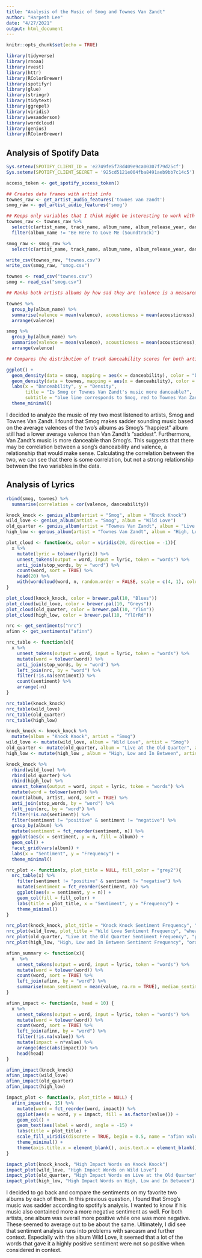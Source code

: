 ```yaml
---
title: "Analysis of the Music of Smog and Townes Van Zandt"
author: "Harpeth Lee"
date: "4/27/2021"
output: html_document
---
```


```r
knitr::opts_chunk$set(echo = TRUE)
```

```r
library(tidyverse)
library(rnoaa)
library(rvest)
library(httr)
library(RColorBrewer)
library(spotifyr)
library(glue)
library(stringr)
library(tidytext)
library(ggrepel)
library(viridis)
library(wesanderson)
library(wordcloud)
library(genius)
library(RColorBrewer)
```


## Analysis of Spotify Data

```r
Sys.setenv(SPOTIFY_CLIENT_ID = 'e2749fe5f78d409e9ca00307f79d25cf')
Sys.setenv(SPOTIFY_CLIENT_SECRET = '925cd5121e004fba8491aeb9bb7c14c5')

access_token <- get_spotify_access_token()
```

```r
## Creates data frames with artist info
townes_raw <- get_artist_audio_features('townes van zandt')
smog_raw <- get_artist_audio_features('smog')
```

```r
## Keeps only variables that I think might be interesting to work with
townes_raw <- townes_raw %>%
  select(c(artist_name, track_name, album_name, album_release_year, danceability, speechiness, energy, loudness, liveness, valence, acousticness, instrumentalness, key_mode, tempo, time_signature, duration_ms)) %>%
  filter(album_name != "Be Here To Love Me (Soundtrack)")

smog_raw <- smog_raw %>%
  select(c(artist_name, track_name, album_name, album_release_year, danceability, speechiness, energy, loudness, liveness, valence, acousticness, instrumentalness, key_mode, tempo, time_signature, duration_ms))
```

```r
write_csv(townes_raw, "townes.csv")
write_csv(smog_raw, "smog.csv")
```

```r
townes <- read_csv("townes.csv")
smog <- read_csv("smog.csv")
```


```r
## Ranks both artists albums by how sad they are (valence is a measurement created by spotify to measure how positive a track is), includes other stats.

townes %>%
  group_by(album_name) %>%
  summarise(valence = mean(valence), acousticness = mean(acousticness), energy = mean(energy), danceability = mean(danceability)) %>%
  arrange(valence)

smog %>%
  group_by(album_name) %>%
  summarise(valence = mean(valence), acousticness = mean(acousticness), energy = mean(energy), danceability = mean(danceability)) %>%
  arrange(valence)
```


```r
## Compares the distribution of track danceability scores for both artists

ggplot() +
  geom_density(data = smog, mapping = aes(x = danceability), color = "blue") +
  geom_density(data = townes, mapping = aes(x = danceability), color = "red") +
  labs(x = "Danceability", y = "Density",
       title = "Is Smog or Townes Van Zandt's music more danceable?",
       subtitle = "blue line corresponds to Smog, red to Townes Van Zandt") +
  theme_minimal()
```

I decided to analyze the music of my two most listened to artists, Smog and Townes Van Zandt. I found that Smog makes sadder sounding music based on the average valences of the two's albums as Smog's "happiest" album still had a lower average valence than Van Zandt's "saddest". Furthermore, Van Zandt's music is more danceable than Smog's. This suggests that there may be correlation between a song's danceability and valence, a relationship that would make sense. Calculating the correlation between the two, we can see that there is some correlation, but not a strong relationship between the two variables in the data.

## Analysis of Lyrics

```r
rbind(smog, townes) %>%
  summarise(correlation = cor(valence, danceability))
```

```r
knock_knock <- genius_album(artist = "Smog", album = "Knock Knock")
wild_love <- genius_album(artist = "Smog", album = "Wild Love")
old_quarter <- genius_album(artist = "Townes Van Zandt", album = "Live at the Old Quarter")
high_low <- genius_album(artist = "Townes Van Zandt", album = "High, Low and In Between")
```

```r
plot_cloud <- function(x, color = viridis(20, direction = -1)){
  x %>%
    mutate(lyric = tolower(lyric)) %>%
    unnest_tokens(output = word, input = lyric, token = "words") %>%
    anti_join(stop_words, by = "word") %>%
    count(word, sort = TRUE) %>%
    head(20) %>%
    with(wordcloud(word, n, random.order = FALSE, scale = c(4, 1), colors = color))
}
```

```r
plot_cloud(knock_knock, color = brewer.pal(10, "Blues"))
plot_cloud(wild_love, color = brewer.pal(10, "Greys"))
plot_cloud(old_quarter, color = brewer.pal(10, "YlGn"))
plot_cloud(high_low, color = brewer.pal(10, "YlOrRd"))
``` 

```r
nrc <- get_sentiments("nrc")
afinn <- get_sentiments("afinn")

nrc_table <- function(x){
  x %>%
    unnest_tokens(output = word, input = lyric, token = "words") %>%
    mutate(word = tolower(word)) %>%
    anti_join(stop_words, by = "word") %>%
    left_join(nrc, by = "word") %>%
    filter(!is.na(sentiment)) %>%
    count(sentiment) %>%
    arrange(-n)
}
```

```r
nrc_table(knock_knock)
nrc_table(wild_love)
nrc_table(old_quarter)
nrc_table(high_low)
```

```r
knock_knock <- knock_knock %>%
  mutate(album = "Knock Knock", artist = "Smog")
wild_love <- mutate(wild_love, album = "Wild Love", artist = "Smog")
old_quarter <- mutate(old_quarter, album = "Live at the Old Quarter", artist = "Townes Van Zandt")
high_low <- mutate(high_low , album = "High, Low and In Between", artist = "Townes Van Zandt")
```

```r
knock_knock %>%
  rbind(wild_love) %>%
  rbind(old_quarter) %>%
  rbind(high_low) %>%
  unnest_tokens(output = word, input = lyric, token = "words") %>%
  mutate(word = tolower(word)) %>%
  count(album, artist, word, sort = TRUE) %>%
  anti_join(stop_words, by = "word") %>%
  left_join(nrc, by = "word") %>%
  filter(!is.na(sentiment)) %>%
  filter(sentiment != "positive" & sentiment != "negative") %>%
  group_by(album) %>%
  mutate(sentiment = fct_reorder(sentiment, n)) %>%
  ggplot(aes(x = sentiment, y = n, fill = album)) +
  geom_col() +
  facet_grid(vars(album)) +
  labs(x = "Sentiment", y = "Frequency") +
  theme_minimal()
```

```r
nrc_plot <- function(x, plot_title = NULL, fill_color = "grey2"){
  nrc_table(x) %>%
    filter(sentiment != "positive" & sentiment != "negative") %>%
    mutate(sentiment = fct_reorder(sentiment, n)) %>%
    ggplot(aes(x = sentiment, y = n)) +
    geom_col(fill = fill_color) +
    labs(title = plot_title, x = "Sentiment", y = "Frequency") +
    theme_minimal()
}
```

```r
nrc_plot(knock_knock, plot_title = "Knock Knock Sentiment Frequency", "dodgerblue4")
nrc_plot(wild_love, plot_title = "Wild Love Sentiment Frequency", "wheat4")
nrc_plot(old_quarter, "Live at the Old Quarter Sentiment Frequency", "palegreen4")
nrc_plot(high_low, "High, Low and In Between Sentiment Frequency", "orangered4")
```

```r
afinn_summary <- function(x){
  x  %>%
    unnest_tokens(output = word, input = lyric, token = "words") %>%
    mutate(word = tolower(word)) %>%
    count(word, sort = TRUE) %>%
    left_join(afinn, by = "word") %>%
    summarise(mean_sentiment = mean(value, na.rm = TRUE), median_sentiment = median(value, na.rm = TRUE))
}
```

```r
afinn_impact <- function(x, head = 10) {
  x %>%
    unnest_tokens(output = word, input = lyric, token = "words") %>%
    mutate(word = tolower(word)) %>%
    count(word, sort = TRUE) %>%
    left_join(afinn, by = "word") %>%
    filter(!is.na(value)) %>%
    mutate(impact = n*value) %>%
    arrange(desc(abs(impact))) %>%
    head(head)
}
```


```r
afinn_impact(knock_knock)
afinn_impact(wild_love)
afinn_impact(old_quarter)
afinn_impact(high_low)
```

```r
impact_plot <- function(x, plot_title = NULL) {
  afinn_impact(x, 15) %>%
    mutate(word = fct_reorder(word, impact)) %>%
    ggplot(aes(x = word, y = impact, fill = as.factor(value))) +
    geom_col() +
    geom_text(aes(label = word), angle = -15) +
    labs(title = plot_title) +
    scale_fill_viridis(discrete = TRUE, begin = 0.5, name = "afinn value") +
    theme_minimal() +   
    theme(axis.title.x = element_blank(), axis.text.x = element_blank())
}
```


```r
impact_plot(knock_knock, "High Impact Words on Knock Knock")
impact_plot(wild_love, "High Impact Words on Wild Love")
impact_plot(old_quarter, "High Impact Words on Live at the Old Quarter")
impact_plot(high_low, "High Impact Words on High, Low and In Between")
```

I decided to go back and compare the sentiments on my favorite two albums by each of them. In this previous question, I found that Smog's music was sadder according to spotify's analysis. I wanted to know if his music also contained more a more negative sentiment as well. For both artists, one album was overall more positive while one was more negative. These seemed to average out to be about the same. Ultimately, I did see that sentiment analysis runs into problems with sarcasm and further context. Especially with the album Wild Love, it seemed that a lot of the words that gave it a highly positive sentiment were not so positive when considered in context.

